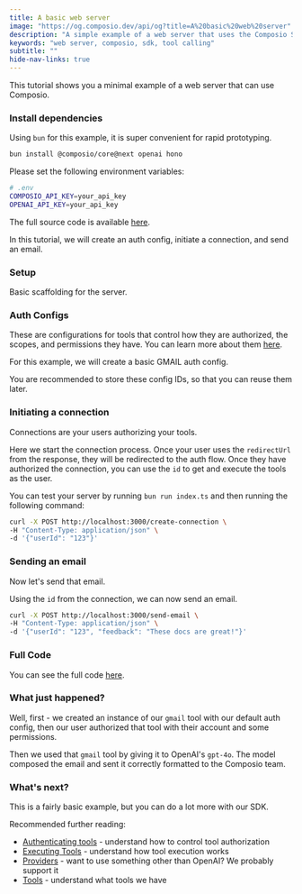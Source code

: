 ```yaml
---
title: A basic web server
image: "https://og.composio.dev/api/og?title=A%20basic%20web%20server"   # image for socials
description: "A simple example of a web server that uses the Composio SDK to call tools."
keywords: "web server, composio, sdk, tool calling"
subtitle: ""
hide-nav-links: true
---
```


This tutorial shows you a minimal example of a web server that can use Composio.


### Install dependencies

Using `bun` for this example, it is super convenient for rapid prototyping.

```bash
bun install @composio/core@next openai hono
```

Please set the following environment variables:

```bash
# .env
COMPOSIO_API_KEY=your_api_key
OPENAI_API_KEY=your_api_key
```

The full source code is available [here](https://github.com/ComposioHQ/composio/blob/next/fern/pages/examples/src/sample-webserver/index.ts).

In this tutorial, we will create an auth config, initiate a connection, and send an email.

### Setup

Basic scaffolding for the server.

<SnippetCode
  src="./index.ts"
  startLine={1}
  endLine={10}
  title="Setup"
  highlightStart={9}
  highlightEnd={9}
/>


### Auth Configs

These are configurations for tools that control how they are authorized, the scopes, and permissions they have. You can learn more about them [here](/authenticating-tools).

For this example, we will create a basic GMAIL auth config.

You are recommended to store these config IDs, so that you can reuse them later.

<SnippetCode
  src="./index.ts"
  startLine={12}
  endLine={16}
  title="Auth Configs"
/>


### Initiating a connection

Connections are your users authorizing your tools.

Here we start the connection process. Once your user uses the `redirectUrl` from the response, 
they will be redirected to the auth flow. 
Once they have authorized the connection, you can use the `id` to get and execute the tools as the user.

<SnippetCode
  src="./index.ts"
  startLine={16}
  endLine={27}
  title="Initiating a connection"
  highlightStart={19}
  highlightEnd={19}
/>

You can test your server by running `bun run index.ts` and then running the following command:

```bash
curl -X POST http://localhost:3000/create-connection \
-H "Content-Type: application/json" \
-d '{"userId": "123"}'
```

### Sending an email

Now let's send that email.

<SnippetCode
  src="./index.ts"
  startLine={29}
  endLine={59}
  title="Sending an email"
  highlightStart={56}
  highlightEnd={56}
/>

Using the `id` from the connection, we can now send an email.

```bash
curl -X POST http://localhost:3000/send-email \
-H "Content-Type: application/json" \
-d '{"userId": "123", "feedback": "These docs are great!"}'
```


### Full Code

You can see the full code [here](https://github.com/ComposioHQ/composio/blob/next/fern/pages/src/examples/sample-webserver/index.ts).


### What just happened?

Well, first - we created an instance of our `gmail` tool with our default auth config, then our user authorized that tool with their account and some permissions.

Then we used that `gmail` tool by giving it to OpenAI's `gpt-4o`. The model composed the email and sent it correctly formatted to the Composio team.

### What's next?

This is a fairly basic example, but you can do a lot more with our SDK.

Recommended further reading:

- [Authenticating tools](/authenticating-tools) - understand how to control tool authorization
- [Executing Tools](/executing-tools) - understand how tool execution works
- [Providers](/providers) - want to use something other than OpenAI? We probably support it
- [Tools](/tools) - understand what tools we have



